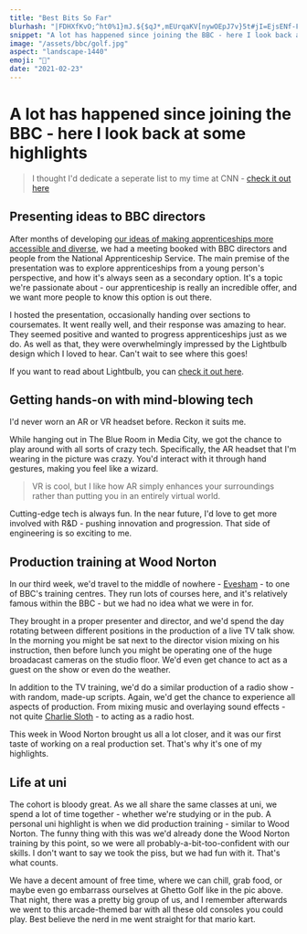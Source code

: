 ```yaml
---
title: "Best Bits So Far"
blurhash: "|FDHXfKvO;^ht0%1}mJ.${$qJ*,mEUrqaKV[nywOEpJ7v}5t#jI=EjsENf-FJPs*oiWmf*$xJDS#r#JUxBsDW:soWEX7sl$+SiSJSgsEobbJWUODwNsER*aKwOR$j1wvR-sCocSiR:ogoan#ofbFw]R:n}s;NfslobWEjX"
snippet: "A lot has happened since joining the BBC - here I look back at some highlights"
image: "/assets/bbc/golf.jpg"
aspect: "landscape-1440"
emoji: "🌟"
date: "2021-02-23"
---
```


# A lot has happened since joining the BBC - here I look back at some highlights

> I thought I'd dedicate a seperate list to my time at CNN - [check it out here](/cnn/favourite-moments)

<EmojiHeader emoji="💡">

## Presenting ideas to BBC directors

</EmojiHeader>

<Picture
	pic="/assets/bbc/presentation.png"
	caption=""
	alt="A screenshot of the recording of me presenting"
/>

After months of developing [our ideas of making apprenticeships more accessible and diverse](/projects/lightbulb), we had a meeting booked with BBC directors and people from the National Apprenticeship Service. The main premise of the presentation was to explore apprenticeships from a young person's perspective, and how it's always seen as a secondary option. It's a topic we're passionate about - our apprenticeship is really an incredible offer, and we want more people to know this option is out there.

I hosted the presentation, occasionally handing over sections to coursemates. It went really well, and their response was amazing to hear. They seemed positive and wanted to progress apprenticeships just as we do. As well as that, they were overwhelmingly impressed by the Lightbulb design which I loved to hear. Can't wait to see where this goes!

If you want to read about Lightbulb, you can [check it out here](/projects/lightbulb).

<EmojiHeader emoji="🤖">

## Getting hands-on with mind-blowing tech

</EmojiHeader>

I'd never worn an AR or VR headset before. Reckon it suits me.

<Picture
	pic="/assets/bbc/ar.jpeg"
	caption=""
	alt="Me wearing an AR headset"
	portrait
/>

While hanging out in The Blue Room in Media City, we got the chance to play around with all sorts of crazy tech. Specifically, the AR headset that I'm wearing in the picture was crazy. You'd interact with it through hand gestures, making you feel like a wizard.

> VR is cool, but I like how AR simply enhances your surroundings rather than putting you in an entirely virtual world.

Cutting-edge tech is always fun. In the near future, I'd love to get more involved with R&D - pushing innovation and progression. That side of engineering is so exciting to me.

<Picture
	pic="/assets/bbc/ar.gif"
	caption="credit: NReal"
	alt="Video showing AR headset interactions"
/>

<EmojiHeader emoji="🎥">

## Production training at Wood Norton

</EmojiHeader>

In our third week, we'd travel to the middle of nowhere - [Evesham](https://www.google.com/maps/place/Evesham/@52.0915179,-1.9823582,13z/data=!3m1!4b1!4m5!3m4!1s0x4870d940face178b:0x3a7c60c10f2ea2e9!8m2!3d52.0921375!4d-1.9467688) - to one of BBC's training centres. They run lots of courses here, and it's relatively famous within the BBC - but we had no idea what we were in for.

<Picture
	pic="/assets/showcase/stage.JPG"
	caption=""
	alt="People sat on stage before recording"
/>

They brought in a proper presenter and director, and we'd spend the day rotating between different positions in the production of a live TV talk show. In the morning you might be sat next to the director vision mixing on his instruction, then before lunch you might be operating one of the huge broadacast cameras on the studio floor. We'd even get chance to act as a guest on the show or even do the weather.

<Picture
	pic="/assets/bbc/sound.jpeg"
	caption=""
	alt="Professional sound desk"
/>

In addition to the TV training, we'd do a similar production of a radio show - with random, made-up scripts. Again, we'd get the chance to experience all aspects of production. From mixing music and overlaying sound effects - not quite [Charlie Sloth](https://youtu.be/IbrFn8eEIn4?t=288) - to acting as a radio host.

This week in Wood Norton brought us all a lot closer, and it was our first taste of working on a real production set. That's why it's one of my highlights.

<EmojiHeader emoji="🍻">

## Life at uni

</EmojiHeader>

<Picture pic="/assets/bbc/golf.jpg" caption="" alt="Us playing minigolf" />

The cohort is bloody great. As we all share the same classes at uni, we spend a lot of time together - whether we're studying or in the pub. A personal uni highlight is when we did production training - similar to Wood Norton. The funny thing with this was we'd already done the Wood Norton training by this point, so we were all probably-a-bit-too-confident with our skills. I don't want to say we took the piss, but we had fun with it. <StandoutText>That's what counts.</StandoutText>

We have a decent amount of free time, where we can chill, grab food, or maybe even go embarrass ourselves at Ghetto Golf like in the pic above. That night, there was a pretty big group of us, and I remember afterwards we went to this arcade-themed bar with all these old consoles you could play. Best believe the nerd in me went straight for that mario kart.

<Picture
	pic="/assets/showcase/polaroid.jpg"
	caption=""
	alt="Polaroid of us having drinks"
	portrait
/>

